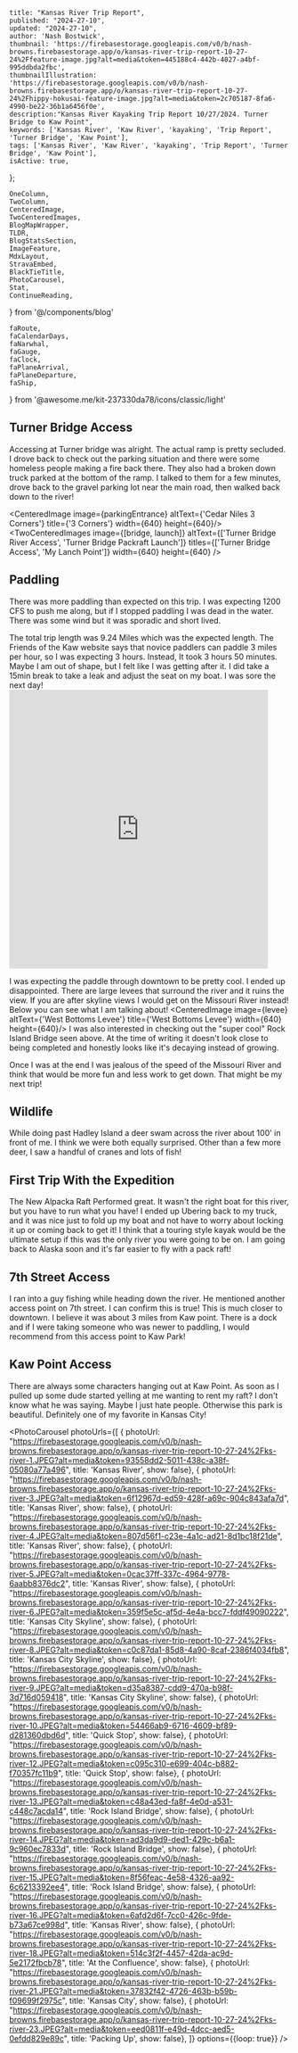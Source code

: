 
    title: "Kansas River Trip Report",
    published: "2024-27-10",
    updated: "2024-27-10",
    author: 'Nash Bostwick',
    thumbnail: 'https://firebasestorage.googleapis.com/v0/b/nash-browns.firebasestorage.app/o/kansas-river-trip-report-10-27-24%2Ffeature-image.jpg?alt=media&token=445188c4-442b-4027-a4bf-995ddbda2fbc',
    thumbnailIllustration: 'https://firebasestorage.googleapis.com/v0/b/nash-browns.firebasestorage.app/o/kansas-river-trip-report-10-27-24%2Fhippy-hokusai-feature-image.jpg?alt=media&token=2c705187-8fa6-4990-be22-36b1a6456f0e',
    description:"Kansas River Kayaking Trip Report 10/27/2024. Turner Bridge to Kaw Point",
    keywords: ['Kansas River', 'Kaw River', 'kayaking', 'Trip Report', 'Turner Bridge', 'Kaw Point'],
    tags: ['Kansas River', 'Kaw River', 'kayaking', 'Trip Report', 'Turner Bridge', 'Kaw Point'],
    isActive: true,
};




    OneColumn,
    TwoColumn,
    CenteredImage, 
    TwoCenteredImages, 
    BlogMapWrapper,
    TLDR,
    BlogStatsSection,
    ImageFeature,
    MdxLayout,
    StravaEmbed,
    BlackTieTitle,
    PhotoCarousel,
    Stat,
    ContinueReading,
} from '@/components/blog'

    faRoute,
    faCalendarDays,
    faNarwhal,
    faGauge,
    faClock,
    faPlaneArrival,
    faPlaneDeparture,
    faShip,
} from '@awesome.me/kit-237330da78/icons/classic/light'

<ImageFeature
title='Kansas River Trip Report'
image={featureImage}
/>

<BlogStatsSection>
    <Stat title={'Distance'} stat={'9 Mi'} icon={faRoute}/>
    <Stat title={'Days'} stat={'1'} icon={faCalendarDays}/>
    <Stat title={'Speed(CFS)'} stat={'1200'} icon={faGauge}/>
    <Stat title={'Paddle Time'} stat={'3:39:17'} icon={faClock}/>
    <Stat title={'Difficulty'} stat={'Hard'} icon={faShip}/>
    <Stat title={'Put In'} stat={'Turner Bridge'} icon={faPlaneArrival}/>
    <Stat title={'Take Out'} stat={'Kaw Point'} icon={faPlaneDeparture}/>
    <Stat title={'Fish Caught'} stat={'0'} icon={faNarwhal}/>
</BlogStatsSection>


<MdxLayout>

<TLDR
text="I had a great late October trip on the Kaw. The fall colors were beautiful. The river was slow resulting in lots of paddling!"
/>

## Turner Bridge Access
Accessing at Turner bridge was alright. The actual ramp is pretty secluded. I drove back to check out the parking situation and there were some homeless people making a fire back there. They also had a broken down truck parked at the bottom of the ramp. I talked to them for a few minutes, drove back to the gravel parking lot near the main road, then walked back down to the river!

<CenteredImage image={parkingEntrance} altText={'Cedar Niles 3 Corners'} title={'3 Corners'} width={640} height={640}/>
<TwoCenteredImages image={[bridge, launch]} altText={['Turner Bridge River Access', 'Turner Bridge Packraft Launch']} titles={['Turner Bridge Access', 'My Lanch Point']} width={640} height={640} />

## Paddling
There was more paddling than expected on this trip. I was expecting 1200 CFS to push me along, but if I stopped paddling I was dead in the water. There was some wind but it was sporadic and short lived. 

The total trip length was 9.24 Miles which was the expected length. The Friends of the Kaw website says that novice paddlers can paddle 3 miles per hour, so I was expecting 3 hours. Instead, It took 3 hours 50 minutes. Maybe I am out of shape, but I felt like I was getting after it. I did take a 15min break to take a leak and adjust the seat on my boat. I was sore the next day!
<TwoColumn>
    <StravaEmbed
    dataEmbedId={12760366647}
    />
    <iframe src='https://connect.garmin.com/modern/activity/embed/17393317922' title='Turner Bridge -> Confluence' width='465' height='500' frameBorder='0'></iframe>
</TwoColumn>

I was expecting the paddle through downtown to be pretty cool. I ended up disappointed. There are large levees that surround the river and it ruins the view. If you are after skyline views I would get on the Missouri River instead! Below you can see what I am talking about!
<CenteredImage image={levee} altText={'West Bottoms Levee'} title={'West Bottoms Levee'} width={640} height={640}/>
I was also interested in checking out the "super cool" Rock Island Bridge seen above. At the time of writing it doesn't look close to being completed and honestly looks like it's decaying instead of growing.

Once I was at the end I was jealous of the speed of the Missouri River and think that would be more fun and less work to get down. That might be my next trip!

## Wildlife
While doing past Hadley Island a deer swam across the river about 100' in front of me. I think we were both equally surprised. Other than a few more deer, I saw a handful of cranes and lots of fish!

## First Trip With the Expedition
The New Alpacka Raft Performed great. It wasn't the right boat for this river, but you have to run what you have! I ended up Ubering back to my truck, and it was nice just to fold up my boat and not have to worry about locking it up or coming back to get it! I think that a touring style kayak would be the ultimate setup if this was the only river you were going to be on. I am going back to Alaska soon and it's far easier to fly with a pack raft!

## 7th Street Access
<TwoColumn>
<div className={'w-full sm:w-1/2'}>
I ran into a guy fishing while heading down the river. He mentioned another access point on 7th street. I can confirm this is true! This is much closer to downtown. I believe it was about 3 miles from Kaw point. There is a dock and if I were taking someone who was newer to paddling, I would recommend from this access point to Kaw Park!
</div>

<div className={'w-full sm:w-1/2'}>
    <BlogMapWrapper
        mapUrl={'https://www.google.com/maps/embed?pb=!1m14!1m12!1m3!1d1330.9936975780722!2d-94.62390219269248!3d39.075721519037145!2m3!1f0!2f0!3f0!3m2!1i1024!2i768!4f13.1!5e1!3m2!1sen!2sus!4v1730138050344!5m2!1sen!2sus'}
    />
</div>
</TwoColumn>

## Kaw Point Access

<TwoColumn>
    There are always some characters hanging out at Kaw Point. As soon as I pulled up some dude started yelling at me wanting to rent my raft? I don't know what he was saying. Maybe I just hate people. Otherwise this park is beautiful. Definitely one of my favorite in Kansas City!
    <CenteredImage image={kawPoint} altText={'Kaw Point Downtown Kansas City Overlook'} title={'Kaw Point'} width={320} height={320}/>
</TwoColumn>

</MdxLayout>

<OneColumn>
    <BlackTieTitle
        title='Photo Gallery'
    />
</OneColumn>

<br/>

<PhotoCarousel 
photoUrls={[
{ photoUrl: "https://firebasestorage.googleapis.com/v0/b/nash-browns.firebasestorage.app/o/kansas-river-trip-report-10-27-24%2Fks-river-1.JPEG?alt=media&token=93558dd2-5011-438c-a38f-05080a77a496", title: 'Kansas River', show: false},
{ photoUrl: "https://firebasestorage.googleapis.com/v0/b/nash-browns.firebasestorage.app/o/kansas-river-trip-report-10-27-24%2Fks-river-3.JPEG?alt=media&token=6f12967d-ed59-428f-a69c-904c843afa7d", title: 'Kansas River', show: false},
{ photoUrl: "https://firebasestorage.googleapis.com/v0/b/nash-browns.firebasestorage.app/o/kansas-river-trip-report-10-27-24%2Fks-river-4.JPEG?alt=media&token=807d56f1-c23e-4a1c-ad21-8d1bc18f21de", title: 'Kansas River', show: false},
{ photoUrl: "https://firebasestorage.googleapis.com/v0/b/nash-browns.firebasestorage.app/o/kansas-river-trip-report-10-27-24%2Fks-river-5.JPEG?alt=media&token=0cac37ff-337c-4964-9778-6aabb8376dc2", title: 'Kansas River', show: false},
{ photoUrl: "https://firebasestorage.googleapis.com/v0/b/nash-browns.firebasestorage.app/o/kansas-river-trip-report-10-27-24%2Fks-river-6.JPEG?alt=media&token=359f5e5c-af5d-4e4a-bcc7-fddf49090222", title: 'Kansas City Skyline', show: false},
{ photoUrl: "https://firebasestorage.googleapis.com/v0/b/nash-browns.firebasestorage.app/o/kansas-river-trip-report-10-27-24%2Fks-river-8.JPEG?alt=media&token=c0c87da1-85d8-4a90-8caf-2386f4034fb8", title: 'Kansas City Skyline', show: false},
{ photoUrl: "https://firebasestorage.googleapis.com/v0/b/nash-browns.firebasestorage.app/o/kansas-river-trip-report-10-27-24%2Fks-river-9.JPEG?alt=media&token=d35a8387-cdd9-470a-b98f-3d716d059418", title: 'Kansas City Skyline', show: false},
{ photoUrl: "https://firebasestorage.googleapis.com/v0/b/nash-browns.firebasestorage.app/o/kansas-river-trip-report-10-27-24%2Fks-river-10.JPEG?alt=media&token=54466ab9-6716-4609-bf89-d281360dbd6d", title: 'Quick Stop', show: false},
{ photoUrl: "https://firebasestorage.googleapis.com/v0/b/nash-browns.firebasestorage.app/o/kansas-river-trip-report-10-27-24%2Fks-river-12.JPEG?alt=media&token=c095c310-e699-404c-b882-f70357fc11b9", title: 'Quick Stop', show: false},
{ photoUrl: "https://firebasestorage.googleapis.com/v0/b/nash-browns.firebasestorage.app/o/kansas-river-trip-report-10-27-24%2Fks-river-13.JPEG?alt=media&token=c48a43ed-fa8f-4e0d-a531-c448c7acda14", title: 'Rock Island Bridge', show: false},
{ photoUrl: "https://firebasestorage.googleapis.com/v0/b/nash-browns.firebasestorage.app/o/kansas-river-trip-report-10-27-24%2Fks-river-14.JPEG?alt=media&token=ad3da9d9-ded1-429c-b6a1-9c960ec7833d", title: 'Rock Island Bridge', show: false},
{ photoUrl: "https://firebasestorage.googleapis.com/v0/b/nash-browns.firebasestorage.app/o/kansas-river-trip-report-10-27-24%2Fks-river-15.JPEG?alt=media&token=8f56feac-4e58-4326-aa92-6c6213392ee4", title: 'Rock Island Bridge', show: false},
{ photoUrl: "https://firebasestorage.googleapis.com/v0/b/nash-browns.firebasestorage.app/o/kansas-river-trip-report-10-27-24%2Fks-river-16.JPEG?alt=media&token=6afd2d6f-7cc0-426c-9fde-b73a67ce998d", title: 'Kansas River', show: false},
{ photoUrl: "https://firebasestorage.googleapis.com/v0/b/nash-browns.firebasestorage.app/o/kansas-river-trip-report-10-27-24%2Fks-river-18.JPEG?alt=media&token=514c3f2f-4457-42da-ac9d-5e2172fbcb78", title: 'At the Confluence', show: false},
{ photoUrl: "https://firebasestorage.googleapis.com/v0/b/nash-browns.firebasestorage.app/o/kansas-river-trip-report-10-27-24%2Fks-river-21.JPEG?alt=media&token=37832f42-4726-463b-b59b-f09699f2975c", title: 'Kansas City', show: false},
{ photoUrl: "https://firebasestorage.googleapis.com/v0/b/nash-browns.firebasestorage.app/o/kansas-river-trip-report-10-27-24%2Fks-river-23.JPEG?alt=media&token=eed0811f-e49d-4dcc-aed5-0efdd829e89c", title: 'Packing Up', show: false},
]}
options={{loop: true}} 
/>

<MdxLayout>
<ContinueReading 
    articleOne={relatedArticleOne}
    articleTwo={relatedArticleTwo}
    articleThree={relatedArticleThree}
/>

</MdxLayout>

